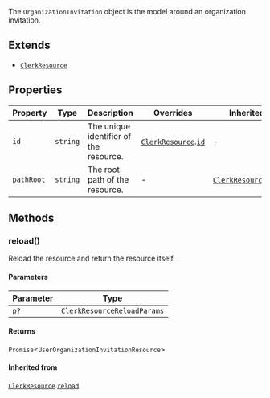 The `OrganizationInvitation` object is the model around an organization invitation.

## Extends

- [`ClerkResource`](clerk-resource.mdx)

## Properties

| Property                         | Type     | Description                            | Overrides                                                           | Inherited from                                                                  |
| -------------------------------- | -------- | -------------------------------------- | ------------------------------------------------------------------- | ------------------------------------------------------------------------------- |
| <a id="id"></a> `id`             | `string` | The unique identifier of the resource. | [`ClerkResource`](clerk-resource.mdx).[`id`](clerk-resource.mdx#id) | -                                                                               |
| <a id="pathroot"></a> `pathRoot` | `string` | The root path of the resource.         | -                                                                   | [`ClerkResource`](clerk-resource.mdx).[`pathRoot`](clerk-resource.mdx#pathroot) |

## Methods

### reload()

Reload the resource and return the resource itself.

#### Parameters

| Parameter | Type                        |
| --------- | --------------------------- |
| `p?`      | `ClerkResourceReloadParams` |

#### Returns

`Promise`\<`UserOrganizationInvitationResource`\>

#### Inherited from

[`ClerkResource`](clerk-resource.mdx).[`reload`](clerk-resource.mdx#reload)
